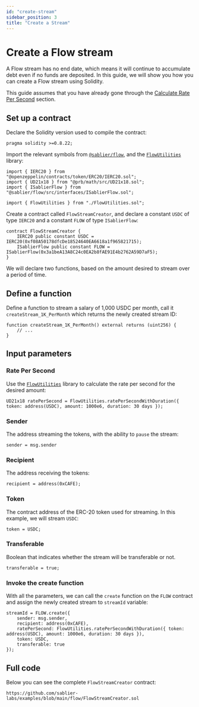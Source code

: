 ```yaml
---
id: "create-stream"
sidebar_position: 3
title: "Create a Stream"
---
```



# Create a Flow stream

A Flow stream has no end date, which means it will continue to accumulate debt even if no funds are deposited. In this
guide, we will show you how you can create a Flow stream using Solidity.

This guide assumes that you have already gone through the [Calculate Rate Per Second](./02-calculate-rps.mdx) section.

<AdmonitionSimpleCode />

## Set up a contract

Declare the Solidity version used to compile the contract:

```solidity
pragma solidity >=0.8.22;
```

Import the relevant symbols from
[`@sablier/flow`](http://localhost:3000/guides/flow/examples/local-environment#install-flow-npm-package), and the
[`FlowUtilities`](http://localhost:3000/guides/flow/examples/flow-calculate-rps) library:

```solidity
import { IERC20 } from "@openzeppelin/contracts/token/ERC20/IERC20.sol";
import { UD21x18 } from "@prb/math/src/UD21x18.sol";
import { ISablierFlow } from "@sablier/flow/src/interfaces/ISablierFlow.sol";

import { FlowUtilities } from "./FlowUtilities.sol";
```

Create a contract called `FlowStreamCreator`, and declare a constant `USDC` of type `IERC20` and a constant `FLOW` of
type `ISablierFlow`:

```solidity
contract FlowStreamCreator {
    IERC20 public constant USDC = IERC20(0xf08A50178dfcDe18524640EA6618a1f965821715);
    ISablierFlow public constant FLOW = ISablierFlow(0x3a1beA13A8C24c0EA2b8fAE91E4b2762A59D7aF5);
}
```

<FlowDeployment />

We will declare two functions, based on the amount desired to stream over a period of time.

## Define a function

Define a function to stream a salary of 1,000 USDC per month, call it `createStream_1K_PerMonth` which returns the newly
created stream ID:

```solidity
function createStream_1K_PerMonth() external returns (uint256) {
    // ...
}
```

## Input parameters

### Rate Per Second

Use the [`FlowUtilities`](./02-calculate-rps.mdx) library to calculate the rate per second for the desired amount:

```solidity
UD21x18 ratePerSecond = FlowUtilities.ratePerSecondWithDuration({ token: address(USDC), amount: 1000e6, duration: 30 days });
```

### Sender

The address streaming the tokens, with the ability to `pause` the stream:

```solidity
sender = msg.sender
```

### Recipient

The address receiving the tokens:

```solidity
recipient = address(0xCAFE);
```

### Token

The contract address of the ERC-20 token used for streaming. In this example, we will stream `USDC`:

```solidity
token = USDC;
```

### Transferable

Boolean that indicates whether the stream will be transferable or not.

```solidity
transferable = true;
```

### Invoke the create function

With all the parameters, we can call the `create` function on the `FLOW` contract and assign the newly created stream to
`streamId` variable:

```solidity
streamId = FLOW.create({
    sender: msg.sender,
    recipient: address(0xCAFE),
    ratePerSecond: FlowUtilities.ratePerSecondWithDuration({ token: address(USDC), amount: 1000e6, duration: 30 days }),
    token: USDC,
    transferable: true
});
```

## Full code

Below you can see the complete `FlowStreamCreator` contract:

```solidity reference title="Flow Stream Creator"
https://github.com/sablier-labs/examples/blob/main/flow/FlowStreamCreator.sol
```
